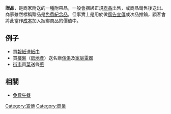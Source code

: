 {{不是|禮品}}
'''贈品'''，是商家附送的一種附帶品，一般會捆綁正規[[商品|商品]]出售，或商品銷售後送出。商家雖然標稱贈品是[[免費|免費]][[紀念品|紀念品]]，但事實上是用於做[[廣告|廣告]][[宣傳|宣傳]]或次品推銷，顧客會將此當作[[成本|成本]]加入捆綁商品的價值中。

==例子==
*買[[報紙|報紙]]送[[紙巾|紙巾]]
*買[[樓盤|樓盤]]（[[房地產|房地產]]）送名廠[[傢俱|傢俱]]及[[家庭電器|家庭電器]]
*[[街市|街市]]買[[菜|菜]]送條[[蔥|蔥]]

==相關==
*[[天下沒有白吃的午餐|免費午餐]]

[[Category:宣傳|Category:宣傳]]
[[Category:商業|Category:商業]]